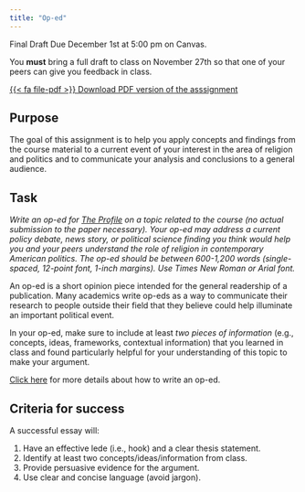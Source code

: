 ```yaml
---
title: "Op-ed"
---
```


:::{.callout-important}
Final Draft Due December 1st at 5:00 pm on Canvas.

You **must** bring a full draft to class on November 27th so that one of your peers can give you feedback in class.
:::

[<span class="btn btn-danger">{{< fa file-pdf >}} Download PDF version of the asssignment</span></p>](/data/paper3.pdf)

## Purpose

The goal of this assignment is to help you apply concepts and findings from the course material to a current event of your interest in the area of religion and politics and to communicate your analysis and conclusions to a general audience.


## Task

*Write an op-ed for [The Profile](https://ascprofile.com/) on a topic related to the course (no actual submission to the paper necessary). Your op-ed may address a current policy debate, news story, or political science finding you think would help you and your peers understand the role of religion in contemporary American politics. The op-ed should be between 600-1,200 words (single-spaced, 12-point font, 1-inch margins). Use Times New Roman or Arial font.*

An op-ed is a short opinion piece intended for the general readership of a publication. Many academics write op-eds as a way to communicate their research to people outside their field that they believe could help illuminate an important political event.

In your op-ed, make sure to include at least *two pieces of information* (e.g., concepts, ideas, frameworks, contextual information) that you learned in class and found particularly helpful for your understanding of this topic to make your argument.

[Click here](../resource/op-ed.qmd) for more details about how to write an op-ed.


## Criteria for success

A successful essay will:

1. Have an effective lede (i.e., hook) and a clear thesis statement.
2. Identify at least two concepts/ideas/information from class.
3. Provide persuasive evidence for the argument.
4. Use clear and concise language (avoid jargon).


